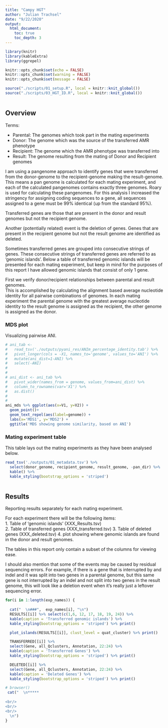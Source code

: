 ```yaml
---
title: "Campy HGT"
author: "Julian Trachsel"
date: "9/22/2020"
output:
  html_document:
    toc: true
    toc_depth: 3
---
```



```r
library(knitr)
library(kableExtra)
library(ggrepel)

knitr::opts_chunk$set(echo = FALSE)
knitr::opts_chunk$set(warning = FALSE)
knitr::opts_chunk$set(message = FALSE)

source("./scripts/01_setup.R", local = knitr::knit_global())
source("./scripts/03_HGT_ID.R", local = knitr::knit_global())



```

## Overview  
  
Terms:  

- Parental: The genomes which took part in the mating experiments  
- Donor: The genome which was the source of the transferred AMR phenotype  
- Recipient: The genome which the AMR phenotype was transferred into  
- Result: The genome resulting from the mating of Donor and Recipient genomes  
  
I am using a pangenome approach to identify genes that were transferred from the donor-genome to the recipient-genome making the result-genome.  This means a pan genome is calculated for each mating experiment, and each of the calculated pangenomes contains exactly three genomes.  Roary is used for calculating these pangenomes. For this analysis I increased the stringency for assigning coding sequences to a gene, all sequences assigned to a gene must be 99% identical (up from the standard 95%).  
  
  
Transferred genes are those that are present in the donor and result genomes but not the recipient genome.  

Another (potentially related) event is the deletion of genes.  Genes that are present in the recipient genome but not the result genome are identified as deleted.  


Sometimes transferred genes are grouped into consecutive strings of genes.  These consecutive strings of transferred genes are referred to as 'genomic islands'.  Below a table of transferred genomic islands will be presented for each mating experiment, but keep in mind for the purposes of this report I have allowed genomic islands that consist of only 1 gene.  




First we verify donor/recipient relationships between parental and result genomes.  
This is accomplished by calculating the alignment based average nucleotide identity for all pairwise combinations of genomes.  In each mating experiment the parental genome with the greatest average nucleotide identity to the result genome is assigned as the recipient, the other genome is assigned as the donor.  

### MDS plot  

Visualizing pairwise ANI.  

```r

# ani_tab <-
#   read_tsv('./outputs/pyani_res/ANIm_percentage_identity.tab') %>% 
#   pivot_longer(cols = -X1, names_to='genome', values_to='ANI') %>% 
#   mutate(ani_dist=1-ANI) %>%
#   select(-ANI)
# 
# 
# ani_dist <- ani_tab %>% 
#   pivot_wider(names_from = genome, values_from=ani_dist) %>% 
#   column_to_rownames(var='X1') %>%
#   as.dist()
# 
# 
ani_mds %>% ggplot(aes(x=V1, y=V2)) +
  geom_point()+
  geom_text_repel(aes(label=genome)) +
  labs(x='MDS1', y='MDS2') +
  ggtitle('MDS showing genome similarity, based on ANI')


```

### Mating experiment table   

This table lays out the mating experiments as they have been analysed below.  


```r

read_tsv('./outputs/01_metadata.tsv') %>%
  select(donor_genome, recipient_genome, result_genome, -pan_dir) %>% 
  kable() %>% 
  kable_styling(bootstrap_options = 'striped')



```
## Results  
  
Reporting results separately for each mating experiment.    
  
For each experiment there will be the following items:  
  1. Table of 'genomic islands' (XXX_Results.tsv)   
  2. Table of transferred genes  (XXX_transferred.tsv)
  3. Table of deleted genes  (XXX_deleted.tsv)
  4. plot showing where genomic islands are found in the donor and result genomes.  
  
The tables in this report only contain a subset of the columns for viewing ease.  
  
I should also mention that some of the events may be caused by residual sequencing errors. For example, if there is a gene that is interrupted by and indel and it was split into two genes in a parental genome, but this same gene is not interrupted by an indel and not split into two genes in the result genome, this will look like a deletion event when it's really just a leftover sequencing error.  

  
  
  
  


```r


for(i in 1:length(exp_names)) {
  
  cat("  \n###",  exp_names[i], "\n")
  RESULTS[[i]] %>% select(c(1,6, 12, 17, 18, 19, 24)) %>% 
  kable(caption = 'Transferred genomic islands') %>% 
  kable_styling(bootstrap_options = 'striped') %>% print()

  plot_islands(RESULTS[[i]], clust_level = quat_cluster) %>% print()

  TRANSFERRED[[i]] %>%
  select(Gene, all_Qclusters, Annotation, 22:24) %>% 
  kable(caption = 'Transferred Genes') %>% 
  kable_styling(bootstrap_options = 'striped') %>% print()

  DELETED[[i]] %>%
  select(Gene, all_Qclusters, Annotation, 22:24) %>% 
  kable(caption = 'Deleted Genes') %>% 
  kable_styling(bootstrap_options = 'striped') %>% print()

# browser()
 cat("  \n*****  
  
<br/>  
<br/>  
<br/>  
  \n")
}
```
